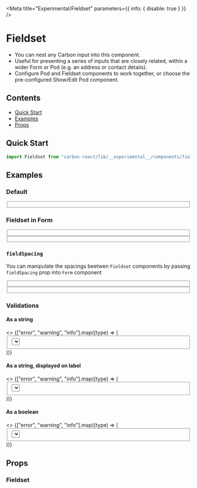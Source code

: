 

<Meta title="Experimental/Fieldset" parameters={{ info: { disable: true } }} />

# Fieldset

- You can nest any Carbon input into this component.
- Useful for presenting a series of inputs that are closely related, within a wider Form or Pod (e.g. an address or contact details).
- Configure Pod and Fieldset components to work together, or choose the pre-configured Show/Edit Pod component.

## Contents
- [Quick Start](#quick-start)
- [Examples](#examples)
- [Props](#props)

## Quick Start

```javascript
import Fieldset from "carbon-react/lib/__experimental__/components/fieldset";
```

## Examples

### Default

<Preview>
  <Story name="default">
    <Fieldset legend="Fieldset">
      <Textbox
        label="First Name"
        labelInline
        labelAlign="right"
        labelWidth={30}
      />
      <Textbox
        label="Last Name"
        labelInline
        labelAlign="right"
        labelWidth={30}
      />
      <Textbox label="Address" labelInline labelAlign="right" labelWidth={30} />
      <Checkbox
        label="Checkbox"
        labelAlign="right"
        labelWidth={30}
        labelSpacing={2}
        reverse
      />
      <Textbox label="City" labelInline labelAlign="right" labelWidth={30} />
      <Textbox label="Country" labelInline labelAlign="right" labelWidth={30} />
      <Textbox
        label="Telephone"
        labelInline
        labelAlign="right"
        labelWidth={30}
      />
    </Fieldset>
  </Story>
</Preview>

### Fieldset in Form 

<Preview>
  <Story name="in form - default">
     <Form>
        <Textbox label="Separate Field" labelInline />
        <Fieldset>
          <Textbox label="Fieldset 1 Field 1" labelInline />
          <Textbox label="Fieldset 1 Field 2" labelInline />
        </Fieldset>
        <Fieldset>
          <Textbox label="Fieldset 2 Field 1" labelInline />
          <Textbox label="Fieldset 2 Field 2" labelInline />
        </Fieldset>
        <Textbox label="Separate Field" labelInline />
      </Form>
  </Story>
</Preview>

### `fieldSpacing`
You can manipulate the spacings beetwen `Fieldset` components by passing `fieldSpacing` prop into `Form` component

<Preview>
  <Story name="in form - fieldSpacing">
     <Form fieldSpacing={1}>
        <Textbox label="Separate Field" labelInline />
        <Fieldset>
          <Textbox label="Fieldset 1 Field 1" labelInline />
          <Textbox label="Fieldset 1 Field 2" labelInline />
        </Fieldset>
        <Fieldset>
          <Textbox label="Fieldset 2 Field 1" labelInline />
          <Textbox label="Fieldset 2 Field 2" labelInline />
        </Fieldset>
        <Textbox label="Separate Field" labelInline />
      </Form>
  </Story>
</Preview>

### Validations

#### As a string

<Preview>
  <Story name="validations - string - component">
    <>
      {["error", "warning", "info"].map((type) => (
        <Fieldset
          key={`${type}-string-component`}
          legend={`Fieldset ${type} on component`}
        >
          <Textbox
            label="Address"
            labelInline
            labelAlign="right"
            {...{ [type]: "Message" }}
          />
          <Textbox label="Town/City" labelInline labelAlign="right" />
          <Select
            label="Province"
            labelInline
            labelAlign="right"
            {...{ [type]: "Message" }}
          >
            <Option key="ab" text="Alberta" value="ab" />
            <Option key="on" text="Ontario" value="on" />
            <Option key="qc" text="Quebec" value="qc" />
          </Select>
          <Textbox
            label="ZIP Code"
            labelInline
            labelAlign="right"
            inputWidth={10}
          />
        </Fieldset>
      ))}
    </>
  </Story>
</Preview>

#### As a string, displayed on label

<Preview>
  <Story name="validations - string - label">
    <>
      {["error", "warning", "info"].map((type) => (
        <Fieldset
          key={`${type}-string-label`}
          legend={`Fieldset ${type} on label`}
        >
          <Textbox
            label="Address"
            labelInline
            labelAlign="right"
            validationOnLabel
            {...{ [type]: "Message" }}
          />
          <Textbox label="Town/City" labelInline labelAlign="right" />
          <Select
            label="Province"
            labelInline
            labelAlign="right"
            validationOnLabel
            {...{ [type]: "Message" }}
          >
            <Option key="ab" text="Alberta" value="ab" />
            <Option key="on" text="Ontario" value="on" />
            <Option key="qc" text="Quebec" value="qc" />
          </Select>
          <Textbox
            label="ZIP Code"
            labelInline
            labelAlign="right"
            inputWidth={10}
          />
        </Fieldset>
      ))}
    </>
  </Story>
</Preview>

#### As a boolean

<Preview>
  <Story name="validations - boolean">
    <>
      {["error", "warning", "info"].map((type) => (
        <Fieldset
          key={`${type}-boolean`}
          legend={`Fieldset ${type} as boolean`}
        >
          <Textbox
            label="Address"
            labelInline
            labelAlign="right"
            {...{ [type]: true }}
          />
          <Textbox label="Town/City" labelInline labelAlign="right" />
          <Select
            label="Province"
            labelInline
            labelAlign="right"
            {...{ [type]: true }}
          >
            <Option key="ab" text="Alberta" value="ab" />
            <Option key="on" text="Ontario" value="on" />
            <Option key="qc" text="Quebec" value="qc" />
          </Select>
          <Textbox
            label="ZIP Code"
            labelInline
            labelAlign="right"
            inputWidth={10}
          />
        </Fieldset>
      ))}
    </>
  </Story>
</Preview>

## Props

### Fieldset
<StyledSystemProps of={Fieldset} noHeader margin />